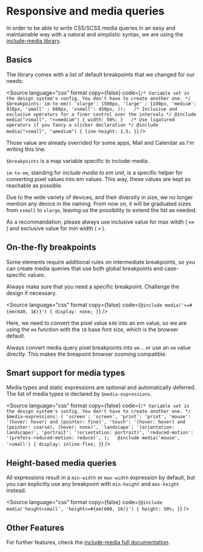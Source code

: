 

<Meta title="Core Concepts/Responsive" />

# Responsive and media queries

In order to be able to write CSS/SCSS media queries in an easy and maintainable way with a natural and simplistic syntax, we are using the [include-media library](https://eduardoboucas.github.io/include-media/).

## Basics

The library comes with a list of default breakpoints that we changed for our needs:

<Source
    language="css"
    format
    copy={false}
    code={`
/* Variable set in the design system's config. You don't have to create another one. */
$breakpoints: im-to-em((
    'xlarge': 1500px,
    'large' : 1100px,
    'medium': 910px,
    'small' : 680px,
    'xsmall': 450px,
));
 
/* Inclusive and exclusive operators for a finer control over the intervals */
@include media(">small", "<=medium") {
    width: 50%;
}
 
/* Use ligatured operators if you fancy a slicker declaration */
@include media(">small", "≤medium") {
    line-height: 1.5;
}
`}
/>

Those value are already overrided for some apps, Mail and Calendar as I'm writing this line.

`$breakpoints` is a map variable specific to include-media.

`im-to-em`, standing for _include media to em unit_, is a specific helper for converting pixel values into em values. This way, these values are kept as reachable as possible.

Due to the wide variety of devices, and their diversity in size, we no longer mention any device in the naming. From now on, it will be graduated sizes from `xsmall` to `xlarge`, leaving us the possibility to extend the list as needed.

<Alert type="warning">
    As a recommandation, please always use inclusive value for max witdh (
    <b>
        <code>&lt;=</code>
    </b>
    ) and exclusive value for min width (
    <b>
        <code>&gt;</code>
    </b>
    ).
</Alert>

## On-the-fly breakpoints

Some elements require additional rules on intermediate breakpoints, so you can create media queries that use both global breakpoints and case-specific values.

<Alert type="warning">Always make sure that you need a specific breakpoint. Challenge the design if necessary.</Alert>

<Source
    language="css"
    format
    copy={false}
    code={`
@include media('<=#{em(640, 16)}') {
    display: none;
}
`}
/>

Here, we need to convert the pixel value `640` into an em value, so we are using the `em` function with the `16` base font size, which is the browser default.

<Alert type="warning">
    Always convert media query pixel breakpoints into <code>em</code>… or use an <code>em</code> value directly. This
    makes the breapoint browser zooming compatible.
</Alert>

## Smart support for media types

Media types and static expressions are optional and automatically deferred. The list of media types is declared by `$media-expressions`.

<Source
    language="css"
    format
    copy={false}
    code={`
/* Variable set in the design system's config. You don't have to create another one. */
$media-expressions: (
    'screen': 'screen',
    'print': 'print',
    'mouse': '(hover: hover) and (pointer: fine)',
    'touch': '(hover: hover) and (pointer: coarse), (hover: none)',
    'landscape': '(orientation: landscape)',
    'portrait': '(orientation: portrait)',
    'reduced-motion': '(prefers-reduced-motion: reduce)',
);
 
@include media('mouse', '>small') {
    display: inline-flex;
}
`}
/>

## Height-based media queries

All expressions result in a `min-width` or `max-width` expression by default, but you can explicitly use any breakpoint with `min-height` and `max-height` instead.

<Source
    language="css"
    format
    copy={false}
    code={`
@include media('height>small', 'height<=#{em(600, 16)}') {
    height: 50%;
}
`}
/>

## Other Features

For further features, check the [include-media full documentation](https://eduardoboucas.github.io/include-media/documentation/).
